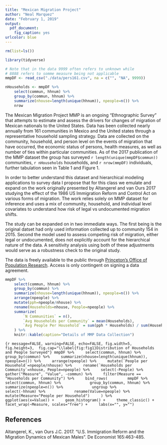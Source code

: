 ```yaml
---
title: "Mexican Migration Project"
author: "Neal Marquez"
date: "February 1, 2019"
output:
  pdf_document:
    fig_caption: yes
urlcolor: blue
---
```


```r
rm(list=ls())

library(tidyverse)

# Note that in the data 9999 often refers to unknown while
# 8888 refers to somme measure being not applicable
mmpDF <- read_csv("./data/pers161.csv", na = c("", "NA", 9999))

nHouseholds <- mmpDF %>%
    select(commun, hhnum) %>%
    group_by(commun, hhnum) %>%
    summarize(nhouse=length(unique(hhnum)), npeople=n()) %>%
    nrow
```

The Mexican Migration Project MMP is an ongoing "Ethnographic Survey" that attempts to estimate and assess the drivers for changes of migration of Mexican nationals to the United States. Data has been collected nearly annually from 161 communities in Mexico and the United states through a representative household sampling strategy. Data are collected on the community, household, and person level on the events of migration that have occurred, the economic status of persons, health measures, as well as number of ties within particular communities. As of the 2017 publication of the MMP dataset the group has surveyed `r length(unique(mmpDF$commun))` communities, `r nHouseholds` households, and `r nrow(mmpDF)` individuals, further tabulation seen in Table 1 and Figure 1.

In order to better understand this dataset and hierarchical modeling applications to survey data I propose that for this class we emulate and expand on the work originally presented by Altangerel and van Ours 2017 studying the effect of the 1986 US Immigration Reform and Control Act on various forms of migration. The work relies solely on MMP dataset for inference and uses a mix of community, household, and individual level covariates to understand how risk of legal vs undocumented migration shifts.

The study can be expanded on in two immediate ways. The first being is the original datset had only used information collected up to community 154 in 2015. Second the model used to assess competing risk of migration, either legal or undocumented, does not explicitly account for the hierarchical nature of the data. A sensitivity analysis using both of these adjustments would serve as a robustness check to the original study. 

The data is freely available to the public through [Princeton's Office of Population Research](https://opr.princeton.edu/archive/mmp/). Access is only contingent on signing a data agreement.

```r
mmpDF %>%
    select(commun, hhnum) %>%
    group_by(commun) %>%
    summarize(nhouse=length(unique(hhnum)), npeople=n()) %>%
    arrange(npeople) %>%
    mutate(pph=npeople/nhouse) %>%
    rename(Households=nhouse, People=npeople) %>%
    summarize(
        `N Communities` = n(),
        `Avg Households per Community` = mean(Households),
        `Avg People Per Household` = sum(pph * Households) / sum(Households)
    ) %>%
    knitr::kable(caption="Details of MMP Data Collection")
```


```{r message=FALSE, warning=FALSE, echo=FALSE, fig.width=5, fig.height=3,  fig.cap="\\label{fig:fig1}Distribution of Households and People Surveyed"}
mmpDF %>%
    select(commun, hhnum) %>%
    group_by(commun) %>%
    summarize(nhouse=length(unique(hhnum)), npeople=n()) %>%
    arrange(npeople) %>%
    mutate(`People per Household`=npeople/nhouse) %>%
    rename(`Households per Community`=nhouse, People=npeople) %>%
    select(-People) %>%
    gather("Measure", "Value", -commun) %>%
    filter(Measure == "Households per Community") %>%
    bind_rows(
        mmpDF %>%
            select(commun, hhnum) %>%
            group_by(commun, hhnum) %>%
            summarize(npeople=n()) %>%
            ungroup %>%
            select(-hhnum) %>%
            rename(Value=npeople) %>%
            mutate(Measure="People per Household")
    ) %>%
    ggplot(aes(x=Value)) +
    geom_histogram() +
    theme_classic() +
    facet_wrap(~Measure, scales="free") +
    labs(x="", y="")
```

\newpage

## References  

Altangerel, K., van Ours J.C. 2017. "U.S. Immigration Reform and the Migration Dynamics of Mexican Males". De Economist 165:463-485.
